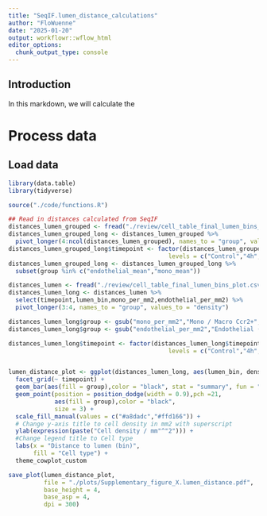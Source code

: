 ```yaml
---
title: "SeqIF.lumen_distance_calculations"
author: "FloWuenne"
date: "2025-01-20"
output: workflowr::wflow_html
editor_options:
  chunk_output_type: console
---
```


## Introduction

In this markdown, we will calculate the 

# Process data

## Load data

```r
library(data.table)
library(tidyverse)

source("./code/functions.R")

## Read in distances calculated from SeqIF
distances_lumen_grouped <- fread("./review/cell_table_final_lumen_bins_plot_grouped.csv")
distances_lumen_grouped_long <- distances_lumen_grouped %>%
  pivot_longer(4:ncol(distances_lumen_grouped), names_to = "group", values_to = "distance")
distances_lumen_grouped_long$timepoint <- factor(distances_lumen_grouped_long$timepoint,
                                             levels = c("Control","4h","24h","48h")) 
distances_lumen_grouped_long <- distances_lumen_grouped_long %>%
  subset(group %in% c("endothelial_mean","mono_mean"))

distances_lumen <- fread("./review/cell_table_final_lumen_bins_plot.csv")
distances_lumen_long <- distances_lumen %>%
  select(timepoint,lumen_bin,mono_per_mm2,endothelial_per_mm2) %>%
  pivot_longer(3:4, names_to = "group", values_to = "density")

distances_lumen_long$group <- gsub("mono_per_mm2","Mono / Macro Ccr2+",distances_lumen_long$group)
distances_lumen_long$group <- gsub("endothelial_per_mm2","Endothelial (Cd31+ vasculature)",distances_lumen_long$group)
```

```r
distances_lumen_long$timepoint <- factor(distances_lumen_long$timepoint,
                                             levels = c("Control","4h","24h","48h")) 


lumen_distance_plot <- ggplot(distances_lumen_long, aes(lumen_bin, density)) +
  facet_grid(~ timepoint) +
  geom_bar(aes(fill = group),color = "black", stat = "summary", fun = "mean", position = position_dodge(width = 0.9)) +
  geom_point(position = position_dodge(width = 0.9),pch =21,
             aes(fill = group),color = "black",
             size = 3) +
  scale_fill_manual(values = c("#a8dadc","#ffd166")) +
  # Change y-axis title to cell density in mm2 with superscript
  ylab(expression(paste("Cell density / mm"^"2"))) + 
  #Change legend title to Cell type
  labs(x = "Distance to lumen (bin)",
       fill = "Cell type") +
  theme_cowplot_custom

save_plot(lumen_distance_plot,
          file = "./plots/Supplementary_figure_X.lumen_distance.pdf",
          base_height = 4,
          base_asp = 4,
          dpi = 300)
```



